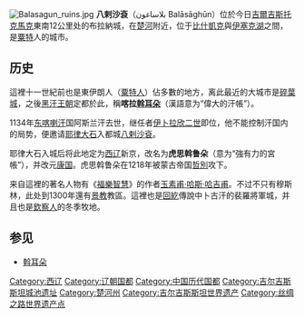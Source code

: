 [[File:Balasagun_ruins.jpg|thumb]]
{{unreferenced|time=2010-05-05T08:05:09+00:00}}
'''八剌沙袞'''（بلاساغون Balāsāghūn）位於今日[[吉尔吉斯斯坦|吉爾吉斯]][[托克馬克|托克馬克]]東南12公里处的布拉納城，在[[楚河_(中亞)|楚河]]附近，位于[[比什凱克|比什凱克]]與[[伊塞克湖|伊塞克湖]]之間，是[[粟特|粟特]]人的城市。

==历史==

這裡十一世紀前也是東伊朗人（[[粟特人|粟特人]]）佔多數的地方，离此最近的大城市是[[碎葉城|碎葉城]]，之後[[黑汗王朝|黑汗王朝]]定都於此，稱'''喀拉[[斡耳朵|斡耳朵]]'''（漢語意为“偉大的汗帳”）。

1134年[[东喀喇汗|东喀喇汗]]国阿斯兰汗去世，继任者[[伊卜拉欣二世|伊卜拉欣二世]]即位，他不能控制汗国内的局势，便邀请[[耶律大石|耶律大石]]入都城[[八剌沙袞|八剌沙袞]]。

耶律大石入城后将此地定为[[西辽|西辽]]新京，改名为'''虎思斡鲁朵'''（意为“強有力的宮帳”），并改元[[康国_(西辽)|康国]]。虎思斡鲁朵在1218年被蒙古帝国[[哲別|哲別]]攻下。

来自這裡的著名人物有《[[福樂智慧|福樂智慧]]》的作者[[玉素甫·哈斯·哈吉甫|玉素甫·哈斯·哈吉甫]]。不过不只有穆斯林，此处到1300年還有[[景教|景教]]教區。這裡也是[[回紇|回紇]]傳說中卜古汗的裴羅將軍城，并且也是[[欽察人|欽察人]]的冬季牧地。

== 参见 ==

* [[斡耳朵|斡耳朵]]


{{丝绸之路世界文化遗产}}
{{中国都城}}
{{Kyrgyzstan-stub}}
[[Category:西辽|Category:西辽]]
[[Category:辽朝国都|Category:辽朝国都]]
[[Category:中国历代国都|Category:中国历代国都]]
[[Category:吉尔吉斯斯坦城池遗址|Category:吉尔吉斯斯坦城池遗址]]
[[Category:楚河州|Category:楚河州]]
[[Category:吉尔吉斯斯坦世界遗产|Category:吉尔吉斯斯坦世界遗产]]
[[Category:丝绸之路世界遗产点|Category:丝绸之路世界遗产点]]
